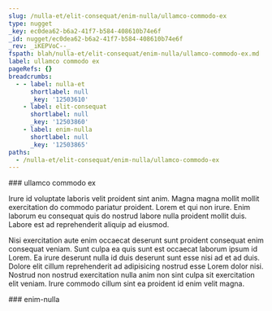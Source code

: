 ```yaml
---
slug: /nulla-et/elit-consequat/enim-nulla/ullamco-commodo-ex
type: nugget
_key: ec0dea62-b6a2-41f7-b584-408610b74e6f
_id: nugget/ec0dea62-b6a2-41f7-b584-408610b74e6f
_rev: _iKEPVoC--_
fspath: blah/nulla-et/elit-consequat/enim-nulla/ullamco-commodo-ex.md
label: ullamco commodo ex
pageRefs: {}
breadcrumbs:
  - - label: nulla-et
      shortlabel: null
      _key: '12503610'
    - label: elit-consequat
      shortlabel: null
      _key: '12503860'
    - label: enim-nulla
      shortlabel: null
      _key: '12503865'
paths:
  - /nulla-et/elit-consequat/enim-nulla/ullamco-commodo-ex
---
```


<NuggetArea>
<Nugget slug="/nulla-et/elit-consequat/enim-nulla/ullamco-commodo-ex" type="nugget" _key="ec0dea62-b6a2-41f7-b584-408610b74e6f" _id="nugget/ec0dea62-b6a2-41f7-b584-408610b74e6f" _rev="_iKEPVoC--_" fspath="blah/nulla-et/elit-consequat/enim-nulla/ullamco-commodo-ex.md" label="ullamco commodo ex" paths="/nulla-et/elit-consequat/enim-nulla/ullamco-commodo-ex">
<NuggetBody>
### ullamco commodo ex

Irure id voluptate laboris velit proident sint anim. Magna magna mollit mollit exercitation do commodo pariatur proident. Lorem et qui non irure. Enim laborum eu consequat quis do nostrud labore nulla proident mollit duis. Labore est ad reprehenderit aliquip ad eiusmod.

Nisi exercitation aute enim occaecat deserunt sunt proident consequat enim consequat veniam. Sunt culpa ea quis sunt est occaecat laborum ipsum id Lorem. Ea irure deserunt nulla id duis deserunt sunt esse nisi ad et ad duis. Dolore elit cillum reprehenderit ad adipisicing nostrud esse Lorem dolor nisi. Nostrud non nostrud exercitation nulla anim non sint culpa sit exercitation elit veniam. Irure commodo cillum sint ea proident id enim velit magna.

</NuggetBody>
<Breadcrumbs>
<Crumbs>
<Crumb _key="12503610" label="nulla-et" /><Crumb _key="12503860" label="elit-consequat" /><Crumb _key="12503865" label="enim-nulla" />
</Crumbs>
</Breadcrumbs>
</Nugget>

<NuggetsInbound>
</NuggetsInbound>
<NuggetsOutbound>
</NuggetsOutbound>
</NuggetArea>
<PassagesInbound>
<Passage direction="inbound" type="passage" _key="12503865" _id="passage/12503865" _rev="_iKEPVo---_" label="enim-nulla" passage="enim-nulla" fspath="blah/nulla-et/elit-consequat/enim-nulla" paths="/nulla-et/elit-consequat/enim-nulla" slug="/nulla-et/elit-consequat/enim-nulla">
<NuggetBody>
### enim-nulla

</NuggetBody>
<Breadcrumbs>
<Crumbs>
<Crumb _key="12503610" label="nulla-et" /><Crumb _key="12503860" label="elit-consequat" />
</Crumbs>
</Breadcrumbs>
</Passage>

</PassagesInbound>
<PassagesOutbound>
</PassagesOutbound>